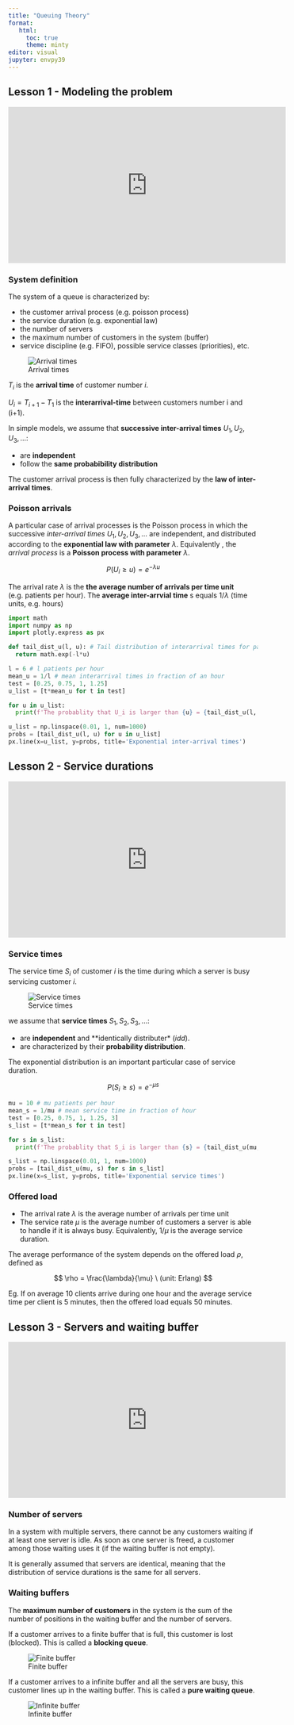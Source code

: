 ```yaml
---
title: "Queuing Theory"
format:
   html:
     toc: true
     theme: minty
editor: visual
jupyter: envpy39
---
```


## Lesson 1 - **Modeling the problem**

```{=html}
<iframe width="560" height="315" src="https://www.youtube.com/embed/jPHJkZ3iOfQ?si=DPx0sHkddPc0LU6R" title="YouTube video player" frameborder="0" allow="accelerometer; autoplay; clipboard-write; encrypted-media; gyroscope; picture-in-picture; web-share" allowfullscreen></iframe>
```
### System definition

The system of a queue is characterized by:

-   the customer arrival process (e.g. poisson process)
-   the service duration (e.g. exponential law)
-   the number of servers
-   the maximum number of customers in the system (buffer)
-   service discipline (e.g. FIFO), possible service classes (priorities), etc.

![Arrival times](arrivals.png){fig-align="center"}

$T_i$ is the **arrival time** of customer number $i$.

$U_i = T_{i+1} - T_1$ is the **interarrival-time** between customers number i and (i+1).

In simple models, we assume that **successive inter-arrival times** $U_1, U_2, U_3, ...$:

-   are **independent**
-   follow the **same probabibility distribution**

The customer arrival process is then fully characterized by the **law of inter-arrival times**.

### Poisson arrivals

A particular case of arrival processes is the Poisson process in which the successive *inter-arrival times* $U_1, U_2, U_3, ...$ are independent, and distributed according to the **exponential law with parameter** $\lambda$. Equivalently , the *arrival process* is a **Poisson process with parameter** $\lambda$.

$$
P(U_i \geq u) = e^{-\lambda u}
$$

The arrival rate $\lambda$ is the **the average number of arrivals per time unit** (e.g. patients per hour). The **average inter-arrvial time** s equals $1/\lambda$ (time units, e.g. hours)

```python
import math
import numpy as np
import plotly.express as px

def tail_dist_u(l, u): # Tail distribution of interarrival times for patients
  return math.exp(-l*u)

l = 6 # l patients per hour
mean_u = 1/l # mean interarrival times in fraction of an hour
test = [0.25, 0.75, 1, 1.25]
u_list = [t*mean_u for t in test]

for u in u_list:
  print(f'The probablity that U_i is larger than {u} = {tail_dist_u(l, u)}')
```

```python
u_list = np.linspace(0.01, 1, num=1000)
probs = [tail_dist_u(l, u) for u in u_list]
px.line(x=u_list, y=probs, title='Exponential inter-arrival times')
```

## Lesson 2 - **Service durations**

```{=html}
<iframe width="560" height="315" src="https://www.youtube.com/embed/sPlZoOc80jM?si=aRgoua7OtTcZ_Stn" title="YouTube video player" frameborder="0" allow="accelerometer; autoplay; clipboard-write; encrypted-media; gyroscope; picture-in-picture; web-share" allowfullscreen></iframe>
```
### Service times

The service time $S_i$ of customer $i$ is the time during which a server is busy servicing customer $i$.

![Service times](service.png){fig-align="center"}

we assume that **service times** $S_1, S_2, S_3, ...$:

-   are **independent** and \*\*identically distributer\* (*idd*).
-   are characterized by their **probability distribution**.

The exponential distribution is an important particular case of service duration.

$$
P(S_i \geq s) = e^{-\mu s}
$$

```python
mu = 10 # mu patients per hour
mean_s = 1/mu # mean service time in fraction of hour
test = [0.25, 0.75, 1, 1.25, 3]
s_list = [t*mean_s for t in test]

for s in s_list:
  print(f'The probablity that S_i is larger than {s} = {tail_dist_u(mu, s)}')

```

```python
s_list = np.linspace(0.01, 1, num=1000)
probs = [tail_dist_u(mu, s) for s in s_list]
px.line(x=s_list, y=probs, title='Exponential service times')
```

### Offered load

-   The arrival rate $\lambda$ is the average number of arrivals per time unit
-   The service rate $\mu$ is the average number of customers a server is able to handle if it is always busy. Equivalently, $1/{\mu}$ is the average service duration.

The average performance of the system depends on the offered load $\rho$, defined as

$$
\rho = \frac{\lambda}{\mu} \ (unit: Erlang)
$$

Eg. If on average 10 clients arrive during one hour and the average service time per client is 5 minutes, then the offered load equals 50 minutes.

## Lesson 3 - **Servers and waiting buffer**

```{=html}
<iframe width="560" height="315" src="https://www.youtube.com/embed/thL7wfJ4vGo?si=lw3EL0XlfISiu58C" title="YouTube video player" frameborder="0" allow="accelerometer; autoplay; clipboard-write; encrypted-media; gyroscope; picture-in-picture; web-share" allowfullscreen></iframe>
```
### Number of servers

In a system with multiple servers, there cannot be any customers waiting if at least one server is idle. As soon as one server is freed, a customer among those waiting uses it (if the waiting buffer is not empty).

It is generally assumed that servers are identical, meaning that the distribution of service durations is the same for all servers.

### Waiting buffers

The **maximum number of customers** in the system is the sum of the number of positions in the waiting buffer and the number of servers.

If a customer arrives to a finite buffer that is full, this customer is lost (blocked). This is called a **blocking queue**.

![Finite buffer](buffer.png)

If a customer arrives to a infinite buffer and all the servers are busy, this customer lines up in the waiting buffer. This is called a **pure waiting queue**.

![Infinite buffer](infbuffer.png)
